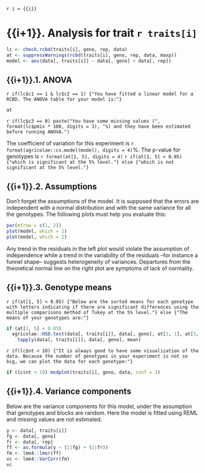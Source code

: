 `r i = {{i}}`

# {{i+1}}. Analysis for trait `r traits[i]`

```r
lc <- check.rcbd(traits[i], geno, rep, data)
at <- suppressWarnings(rcbd(traits[i], geno, rep, data, maxp))
model <- aov(data[, traits[i]] ~ data[, geno] + data[, rep])
```

## {{i+1}}.1. ANOVA

`r if(lc$c1 == 1 & lc$c2 == 1) {"You have fitted a linear model for a RCBD. The ANOVA table for your model is:"}`

```r
at
```

`r if(lc$c3 == 0) paste("You have some missing values (", format(lc$pmis * 100, digits = 3), "%) and they have been estimated before running ANOVA.")`

The coefficient of variation for this experiment is `r format(agricolae::cv.model(model), digits = 4)`%.
The p-value for genotypes is `r format(at[1, 5], digits = 4)`
`r if(at[1, 5] < 0.05) {"which is significant at the 5% level."} else {"which is not significant at the 5% level."}`

## {{i+1}}.2. Assumptions

Don't forget the assumptions of the model. It is supposed that the errors are independent with a normal distribution and with the same variance for all the genotypes. The following plots must help you evaluate this:

```r
par(mfrow = c(1, 2))
plot(model, which = 1)
plot(model, which = 2)
```

Any trend in the residuals in the left plot would violate the assumption of independence while a trend in the variability of the residuals --for instance a funnel shape-- suggests heterogeneity of variances. Departures from the theoretical normal line on the right plot are symptoms of lack of normality.

## {{i+1}}.3. Genotype means

`r if(at[1, 5] < 0.05) {"Below are the sorted means for each genotype with letters indicating if there are significant differences using the multiple comparisons method of Tukey at the 5% level."} else {"The means of your genotypes are:"}`

```r
if (at[1, 5] < 0.05)
  agricolae::HSD.test(data[, traits[i]], data[, geno], at[3, 1], at[3, 3])$groups else
    tapply(data[, traits[i]], data[, geno], mean)
```

`r if(lc$nt < 10) {"It is always good to have some visualization of the data. Because the number of genotypes in your experiment is not so big, we can plot the data for each genotype:"}`

```r
if (lc$nt < 10) msdplot(traits[i], geno, data, conf = 1)
```

## {{i+1}}.4. Variance components

Below are the variance components for this model, under the assumption that genotypes and blocks are random. Here the model is fitted using REML and missing values are not estimated.

```r
y <- data[, traits[i]]
fg <- data[, geno]
fr <- data[, rep]
ff <- as.formula(y ~ (1|fg) + (1|fr))
fm <- lme4::lmer(ff)
vc <- lme4::VarCorr(fm)
vc
```
